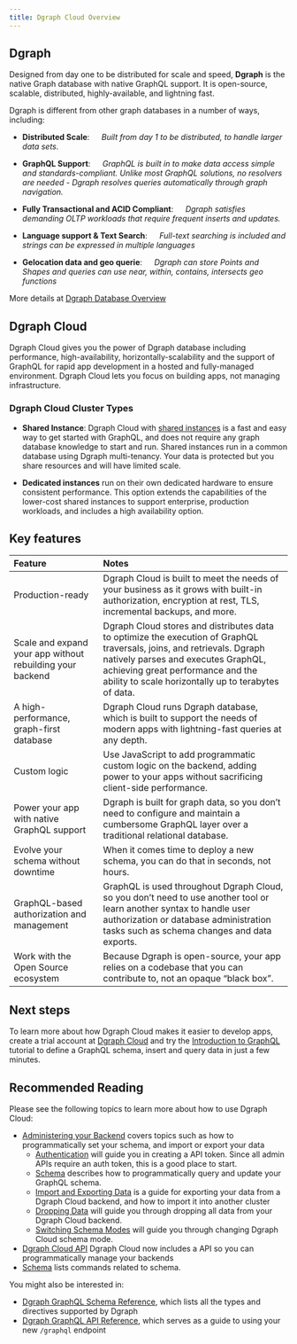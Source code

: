 ```yaml
---
title: Dgraph Cloud Overview
---
```


## Dgraph

Designed from day one to be distributed for scale and speed, **Dgraph** is the
native Graph database with native GraphQL support. It is open-source, scalable,
distributed, highly-available, and lightning fast.

Dgraph is different from other graph databases in a number of ways, including:

- **Distributed Scale**: &emsp; _Built from day 1 to be distributed, to handle
  larger data sets._

- **GraphQL Support**: &emsp; _GraphQL is built in to make data access simple
  and standards-compliant. Unlike most GraphQL solutions, no resolvers are
  needed - Dgraph resolves queries automatically through graph navigation._

- **Fully Transactional and ACID Compliant**: &emsp; _Dgraph satisfies demanding
  OLTP workloads that require frequent inserts and updates._

- **Language support & Text Search**: &emsp; _Full-text searching is included
  and strings can be expressed in multiple languages_

- **Gelocation data and geo querie**: &emsp; _Dgraph can store Points and Shapes
  and queries can use near, within, contains, intersects geo functions_

More details at [Dgraph Database Overview](./dgraph-overview)

## Dgraph Cloud

Dgraph Cloud gives you the power of Dgraph database including performance,
high-availability, horizontally-scalability and the support of GraphQL for rapid
app development in a hosted and fully-managed environment. Dgraph Cloud lets you
focus on building apps, not managing infrastructure.

### Dgraph Cloud Cluster Types

- **Shared Instance**: Dgraph Cloud with
  [shared instances](https://cloud.dgraph.io/pricing?type=shared) is a fast and
  easy way to get started with GraphQL, and does not require any graph database
  knowledge to start and run. Shared instances run in a common database using
  Dgraph multi-tenancy. Your data is protected but you share resources and will
  have limited scale.

- **Dedicated instances** run on their own dedicated hardware to ensure
  consistent performance. This option extends the capabilities of the lower-cost
  shared instances to support enterprise, production workloads, and includes a
  high availability option.

## Key features

| Feature                                                   | Notes                                                                                                                                                                                                                                                    |
| :-------------------------------------------------------- | :------------------------------------------------------------------------------------------------------------------------------------------------------------------------------------------------------------------------------------------------------- |
| Production-ready                                          | Dgraph Cloud is built to meet the needs of your business as it grows with built-in authorization, encryption at rest, TLS, incremental backups, and more.                                                                                                |
| Scale and expand your app without rebuilding your backend | Dgraph Cloud stores and distributes data to optimize the execution of GraphQL traversals, joins, and retrievals. Dgraph natively parses and executes GraphQL, achieving great performance and the ability to scale horizontally up to terabytes of data. |
| A high-performance, graph-first database                  | Dgraph Cloud runs Dgraph database, which is built to support the needs of modern apps with lightning-fast queries at any depth.                                                                                                                          |
| Custom logic                                              | Use JavaScript to add programmatic custom logic on the backend, adding power to your apps without sacrificing client-side performance.                                                                                                                   |
| Power your app with native GraphQL support                | Dgraph is built for graph data, so you don’t need to configure and maintain a cumbersome GraphQL layer over a traditional relational database.                                                                                                           |
| Evolve your schema without downtime                       | When it comes time to deploy a new schema, you can do that in seconds, not hours.                                                                                                                                                                        |
| GraphQL-based authorization and management                | GraphQL is used throughout Dgraph Cloud, so you don’t need to use another tool or learn another syntax to handle user authorization or database administration tasks such as schema changes and data exports.                                            |
| Work with the Open Source ecosystem                       | Because Dgraph is open-source, your app relies on a codebase that you can contribute to, not an opaque “black box”.                                                                                                                                      |

## Next steps

To learn more about how Dgraph Cloud makes it easier to develop apps, create a
trial account at [Dgraph Cloud](https://cloud.dgraph.io) and try the
[Introduction to GraphQL](https://dgraph.io/tour/graphqlintro/2/) tutorial to
define a GraphQL schema, insert and query data in just a few minutes.

## Recommended Reading

Please see the following topics to learn more about how to use Dgraph Cloud:

- [Administering your Backend](./admin/_index) covers topics such as how to
  programmatically set your schema, and import or export your data
  - [Authentication](./admin/authentication) will guide you in creating a API
    token. Since all admin APIs require an auth token, this is a good place to
    start.
  - [Schema](./admin/schema) describes how to programmatically query and update
    your GraphQL schema.
  - [Import and Exporting Data](./admin/import-export) is a guide for exporting
    your data from a Dgraph Cloud backend, and how to import it into another
    cluster
  - [Dropping Data](./admin/drop-data) will guide you through dropping all data
    from your Dgraph Cloud backend.
  - [Switching Schema Modes](./admin/schema-modes) will guide you through
    changing Dgraph Cloud schema mode.
- [Dgraph Cloud API](./cloud-api/overview) Dgraph Cloud now includes a API so
  you can programmatically manage your backends
- [Schema](./cloud-api/schema) lists commands related to schema.

You might also be interested in:

- [Dgraph GraphQL Schema Reference](./graphql/schema), which lists all the types
  and directives supported by Dgraph
- [Dgraph GraphQL API Reference](./graphql-clients), which serves as a guide to
  using your new `/graphql` endpoint
